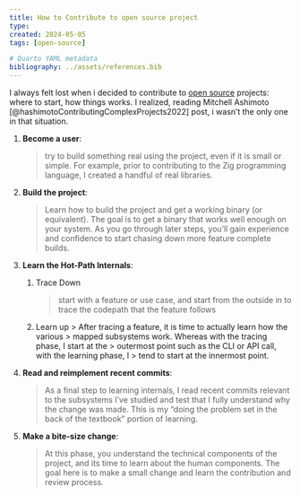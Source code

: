 ```yaml
---
title: How to Contribute to open source project
type:
created: 2024-05-05
tags: [open-source]

# Quarto YAML metadata
bibliography: ../assets/references.bib
---
```


I always felt lost when i decided to contribute to [open source](open-source.qmd)
projects: where to start, how things works. I realized, reading Mitchell Ashimoto
[@hashimotoContributingComplexProjects2022] post, i wasn’t the only one in that
situation.

1. **Become a user**:

   > try to build something real using the project, even if it is small or
   > simple. For example, prior to contributing to the Zig programming language,
   > I created a handful of real libraries.

2. **Build the project**:

   > Learn how to build the project and get a working binary (or equivalent).
   > The goal is to get a binary that works well enough on your system. As you
   > go through later steps, you’ll gain experience and confidence to start
   > chasing down more feature complete builds.

3. **Learn the Hot-Path Internals**:

   1. Trace Down

      > start with a feature or use case, and start from the outside in to trace
      > the codepath that the feature follows

   2. Learn up
      > After tracing a feature, it is time to actually learn how the various
      > mapped subsystems work. Whereas with the tracing phase, I start at the
      > outermost point such as the CLI or API call, with the learning phase, I
      > tend to start at the innermost point.

4. **Read and reimplement recent commits**:

   > As a final step to learning internals, I read recent commits relevant to
   > the subsystems I’ve studied and test that I fully understand why the change
   > was made. This is my “doing the problem set in the back of the textbook”
   > portion of learning.

5. **Make a bite-size change**:

   > At this phase, you understand the technical components of the project, and
   > its time to learn about the human components. The goal here is to make a
   > small change and learn the contribution and review process.

